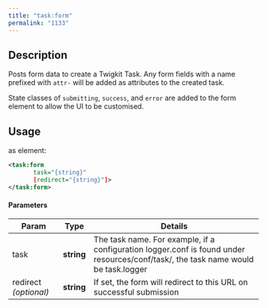 ```yaml
---
title: "task:form"
permalink: "1133"
---
```


## Description

Posts form data to create a Twigkit Task. Any form fields with a name
prefixed with `attr-` will be added as attributes to the created task.

State classes of `submitting`, `success`, and `error` are added to the
form element to allow the UI to be customised.

## Usage

as element:

```xml
<task:form
       task="{string}"
       [redirect="{string}"]>
</task:form>
```

#### Parameters

| Param | Type | Details |
| --- | --- | --- |
| task | **string** | The task name. For example, if a configuration logger.conf is found under resources/conf/task/, the task name would be task.logger |
| redirect  *(optional)* | **string** | If set, the form will redirect to this URL on successful submission |